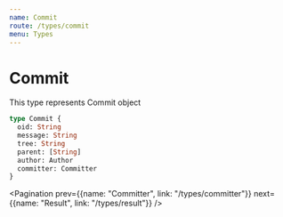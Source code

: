 ```yaml
---
name: Commit
route: /types/commit
menu: Types
---
```



# Commit

This type represents Commit object

```graphql
type Commit {
  oid: String
  message: String
  tree: String
  parent: [String]
  author: Author
  committer: Committer
}
```

<Pagination prev={{name: "Committer", link: "/types/committer"}} next={{name: "Result", link: "/types/result"}} />